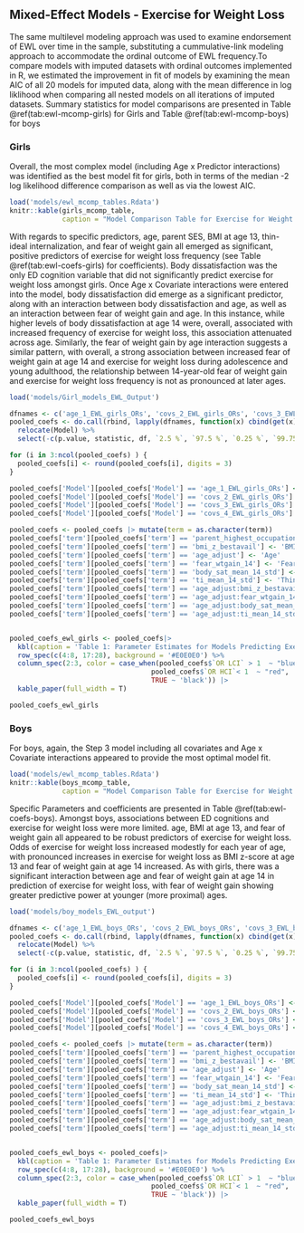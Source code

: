 
## Mixed-Effect Models - Exercise for Weight Loss

The same multilevel modeling approach was used to examine endorsement of EWL over time in the sample, substituting a cummulative-link modeling approach to accommodate the ordinal outcome of EWL frequency.To compare models with imputed datasets with ordinal outcomes implemented in R, we estimated the improvement in fit of models by examining the mean AIC of all 20 models for imputed data, along with the mean difference in log liklihood when comparing all nested models on all iterations of imputed datasets. Summary statistics for model comparisons are presented in Table \@ref(tab:ewl-mcomp-girls) for Girls and Table \@ref(tab:ewl-mcomp-boys) for boys

### Girls

Overall, the most complex model (including Age x Predictor interactions) was identified as the best model fit for girls, both in terms of the median -2 log likelihood difference comparison as well as via the lowest AIC. 

```r
load('models/ewl_mcomp_tables.Rdata')
knitr::kable(girls_mcomp_table,
             caption = "Model Comparison Table for Exercise for Weight Loss - Girls")
```

With regards to specific predictors, age, parent SES, BMI at age 13, thin-ideal internalization, and fear of weight gain all emerged as significant, positive predictors of exercise for weight loss frequency (see Table \@ref(tab:ewl-coefs-girls) for coefficients). Body dissatisfaction was the only ED cognition variable that did not significantly predict exercise for weight loss amongst girls. Once Age x Covariate interactions were entered into the model, body dissatisfaction did emerge as a significant predictor, along with an interaction between body dissatisfaction and age, as well as an interaction between fear of weight gain and age. In this instance, while higher levels of body dissatisfaction at age 14 were, overall, associated with increased frequency of exercise for weight loss, this association attenuated across age. Similarly, the fear of weight gain by age interaction suggests a similar pattern, with overall, a strong association between increased fear of weight gain at age 14 and exercise for weight loss during adolescence and young adulthood, the relationship between 14-year-old fear of weight gain and exercise for weight loss frequency is not as pronounced at later ages. 

```r

load('models/Girl_models_EWL_Output')

dfnames <- c('age_1_EWL_girls_ORs', 'covs_2_EWL_girls_ORs', 'covs_3_EWL_girls_ORs', 'covs_4_EWL_girls_ORs')
pooled_coefs <- do.call(rbind, lapply(dfnames, function(x) cbind(get(x), Model=x))) |> 
  relocate(Model) %>% 
  select(-c(p.value, statistic, df, `2.5 %`, `97.5 %`, `0.25 %`, `99.75 %`, std.error, estimate))

for (i in 3:ncol(pooled_coefs) ) {
  pooled_coefs[i] <- round(pooled_coefs[i], digits = 3)
}

pooled_coefs['Model'][pooled_coefs['Model'] == 'age_1_EWL_girls_ORs'] <- 'Age Effect Model'
pooled_coefs['Model'][pooled_coefs['Model'] == 'covs_2_EWL_girls_ORs'] <- 'Step 1 Covariates'
pooled_coefs['Model'][pooled_coefs['Model'] == 'covs_3_EWL_girls_ORs'] <- 'Step 2 Covariates'
pooled_coefs['Model'][pooled_coefs['Model'] == 'covs_4_EWL_girls_ORs'] <- 'Step 3 Age x Cov Interactions'

pooled_coefs <- pooled_coefs |> mutate(term = as.character(term))
pooled_coefs['term'][pooled_coefs['term'] == 'parent_highest_occupation'] <- 'Parent SES'
pooled_coefs['term'][pooled_coefs['term'] == 'bmi_z_bestavail'] <- 'BMI Z - Age 13'
pooled_coefs['term'][pooled_coefs['term'] == 'age_adjust'] <- 'Age'
pooled_coefs['term'][pooled_coefs['term'] == 'fear_wtgain_14'] <- 'Fear of Wt Gain - Age 14'
pooled_coefs['term'][pooled_coefs['term'] == 'body_sat_mean_14_std'] <- 'Body Dissatisifaction - Age 14'
pooled_coefs['term'][pooled_coefs['term'] == 'ti_mean_14_std'] <- 'Thin-ideal Internalization - Age 14'
pooled_coefs['term'][pooled_coefs['term'] == 'age_adjust:bmi_z_bestavail'] <- 'Age x BMI (13)'
pooled_coefs['term'][pooled_coefs['term'] == 'age_adjust:fear_wtgain_14'] <- 'Age x Fear of Wt Gain (14)'
pooled_coefs['term'][pooled_coefs['term'] == 'age_adjust:body_sat_mean_14_std'] <- 'Age x Body Satisfaction (14)'
pooled_coefs['term'][pooled_coefs['term'] == 'age_adjust:ti_mean_14_std'] <- 'Age x Thin-Ideal Internalization (14)'


pooled_coefs_ewl_girls <- pooled_coefs|> 
  kbl(caption = 'Table 1: Parameter Estimates for Models Predicting Exercise for Weight Loss in Girls') %>% 
  row_spec(c(4:8, 17:28), background = '#E0E0E0') %>% 
  column_spec(2:3, color = case_when(pooled_coefs$`OR LCI` > 1  ~ "blue",
                                   pooled_coefs$`OR HCI`< 1  ~ "red", 
                                   TRUE ~ 'black')) |> 
  kable_paper(full_width = T)

pooled_coefs_ewl_girls

```


### Boys

For boys, again, the Step 3 model including all covariates and Age x Covariate interactions appeared to provide the most optimal model fit. 

```r
load('models/ewl_mcomp_tables.Rdata')
knitr::kable(boys_mcomp_table,
             caption = "Model Comparison Table for Exercise for Weight Loss - Boys")
```

Specific Parameters and coefficients are presented in Table \@ref(tab:ewl-coefs-boys). Amongst boys, associations between ED cognitions and exercise for weight loss were more limited. age, BMI at age 13, and fear of weight gain all appeared to be robust predictors of exercise for weight loss. Odds of exercise for weight loss increased modestly for each year of age, with pronounced increases in exercise for weight loss as BMI z-score at age 13 and fear of weight gain at age 14 increased. As with girls, there was a significant interaction between age and fear of weight gain at age 14 in prediction of exercise for weight loss, with fear of weight gain showing greater predictive power at younger (more proximal) ages.

```r

load('models/boy_models_EWL_output')

dfnames <- c('age_1_EWL_boys_ORs', 'covs_2_EWL_boys_ORs', 'covs_3_EWL_boys_ORs', 'covs_4_EWL_boys_ORs')
pooled_coefs <- do.call(rbind, lapply(dfnames, function(x) cbind(get(x), Model=x))) |> 
  relocate(Model) %>% 
  select(-c(p.value, statistic, df, `2.5 %`, `97.5 %`, `0.25 %`, `99.75 %`, std.error, estimate))

for (i in 3:ncol(pooled_coefs) ) {
  pooled_coefs[i] <- round(pooled_coefs[i], digits = 3)
}

pooled_coefs['Model'][pooled_coefs['Model'] == 'age_1_EWL_boys_ORs'] <- 'Age Effect Model'
pooled_coefs['Model'][pooled_coefs['Model'] == 'covs_2_EWL_boys_ORs'] <- 'Step 1 Covariates'
pooled_coefs['Model'][pooled_coefs['Model'] == 'covs_3_EWL_boys_ORs'] <- 'Step 2 Covariates'
pooled_coefs['Model'][pooled_coefs['Model'] == 'covs_4_EWL_boys_ORs'] <- 'Step 3 Age x Cov Interactions'

pooled_coefs <- pooled_coefs |> mutate(term = as.character(term))
pooled_coefs['term'][pooled_coefs['term'] == 'parent_highest_occupation'] <- 'Parent SES'
pooled_coefs['term'][pooled_coefs['term'] == 'bmi_z_bestavail'] <- 'BMI Z - Age 13'
pooled_coefs['term'][pooled_coefs['term'] == 'age_adjust'] <- 'Age'
pooled_coefs['term'][pooled_coefs['term'] == 'fear_wtgain_14'] <- 'Fear of Wt Gain - Age 14'
pooled_coefs['term'][pooled_coefs['term'] == 'body_sat_mean_14_std'] <- 'Body Satisifaction - Age 14'
pooled_coefs['term'][pooled_coefs['term'] == 'ti_mean_14_std'] <- 'Thin-ideal Internalization - Age 14'
pooled_coefs['term'][pooled_coefs['term'] == 'age_adjust:bmi_z_bestavail'] <- 'Age x BMI (13)'
pooled_coefs['term'][pooled_coefs['term'] == 'age_adjust:fear_wtgain_14'] <- 'Age x Fear of Wt Gain (14)'
pooled_coefs['term'][pooled_coefs['term'] == 'age_adjust:body_sat_mean_14_std'] <- 'Age x Body Satisfaction (14)'
pooled_coefs['term'][pooled_coefs['term'] == 'age_adjust:ti_mean_14_std'] <- 'Age x Thin-Ideal Internalization (14)'


pooled_coefs_ewl_boys <- pooled_coefs|> 
  kbl(caption = 'Table 1: Parameter Estimates for Models Predicting Exercise for Weight Loss in Boys') %>% 
  row_spec(c(4:8, 17:28), background = '#E0E0E0') %>% 
  column_spec(2:3, color = case_when(pooled_coefs$`OR LCI` > 1  ~ "blue",
                                   pooled_coefs$`OR HCI`< 1  ~ "red", 
                                   TRUE ~ 'black')) |> 
  kable_paper(full_width = T)

pooled_coefs_ewl_boys

```

